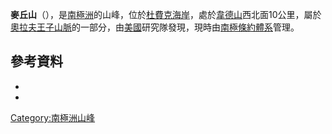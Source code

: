{{coord|84|45|S|174|41|W|source:GNIS|display=title}}

'''麥丘山'''（{{lang-en|Mount McCue}}），是[[南極洲|南極洲]]的山峰，位於[[杜費克海岸|杜費克海岸]]，處於[[韋德山|韋德山]]西北面10公里，屬於[[奧拉夫王子山脈|奧拉夫王子山脈]]的一部分，由[[美國|美國]]研究隊發現，現時由[[南極條約體系|南極條約體系]]管理。

==參考資料==
*{{cite gnis | type = antarid | id = 9666| name = Mount McCue | accessdate = 2013-07-15}}
*{{usgs-gazetteer|id=9666}}

{{DEFAULTSORT:Mount McCue}}
[[Category:南極洲山峰|Category:南極洲山峰]]


{{DufekCoast-geo-stub}}